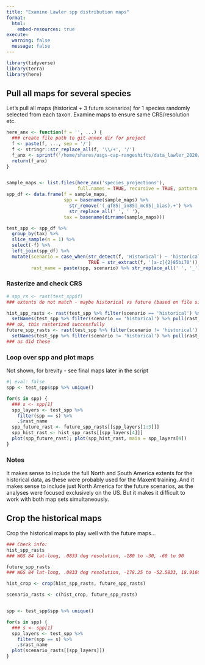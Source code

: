 ```yaml
---
title: "Examine Lawler spp distribution maps"
format: 
  html:
    embed-resources: true
execute:
  warning: false
  message: false
---
```


```r
library(tidyverse)
library(terra)
library(here)
```

## Pull all maps for several species

Let's pull all maps (historical + 3 future scenarios) for 1 species randomly selected from each taxon.  Examine maps to ensure same CRS/resolution etc.

```r
here_anx <- function(f = '', ...) { 
  ### create file path to git-annex dir for project
  f <- paste(f, ..., sep = '/')
  f <- stringr::str_replace_all(f, '\\/+', '/')
  f_anx <- sprintf('/home/shares/usgs-cap-rangeshifts/data_lawler_2020/%s', f)
  return(f_anx)
}


sample_maps <- list.files(here_anx('species_projections'), 
                          full.names = TRUE, recursive = TRUE, pattern = '.tif')
spp_df <- data.frame(f = sample_maps,
                     spp = basename(sample_maps) %>%
                       str_remove('(_gf85|_in85|_mc85|_bias).+') %>%
                       str_replace_all('_', ' '),
                     tax = basename(dirname(sample_maps)))

test_spp <- spp_df %>% 
  group_by(tax) %>% 
  slice_sample(n = 1) %>%
  select(-f) %>%
  left_join(spp_df) %>%
  mutate(scenario = case_when(str_detect(f, 'Historical') ~ 'historical',
                              TRUE ~ str_extract(f, '[a-z]{2}85bi70')),
         rast_name = paste(spp, scenario) %>% str_replace_all(' ', '_'))
```

### Rasterize and check CRS

```r
# spp_rs <- rast(test_spp$f)
### extents do not match - maybe historical vs future (based on file size)?

hist_spp_rasts <- rast(test_spp %>% filter(scenario == 'historical') %>% pull(f)) %>%
  setNames(test_spp %>% filter(scenario == 'historical') %>% pull(rast_name))
### ok, this rasterized successfully
future_spp_rasts <- rast(test_spp %>% filter(scenario != 'historical') %>% pull(f)) %>%
  setNames(test_spp %>% filter(scenario != 'historical') %>% pull(rast_name))
### as did these
```


### Loop over spp and plot maps

Not shown, for brevity - see final maps later in the script

```r
#| eval: false
spp <- test_spp$spp %>% unique()

for(s in spp) {
  ### s <- spp[1]
  spp_layers <- test_spp %>%
    filter(spp == s) %>%
    .$rast_name
  spp_future_rast <- future_spp_rasts[[spp_layers[1:3]]]
  spp_hist_rast <- hist_spp_rasts[[spp_layers[4]]]
  plot(spp_future_rast); plot(spp_hist_rast, main = spp_layers[4])
}
```

### Notes

It makes sense to include the full North and South America extents for the historical data, as these were probably used for the Maxent training.  And it makes sense to include just North America for the future scenarios, as the analyses were focused exclusively on the US.  But it makes it difficult to work with both map sets simultaneously.

## Crop the historical maps

Crop the historical maps to play well with the future maps...

```r
### Check info:
hist_spp_rasts
### WGS 84 lat-long, .0833 deg resolution, -180 to -30, -60 to 90

future_spp_rasts
### WGS 84 lat-long, .0833 deg resolution, -178.25 to -52.5833, 18.91667 to 83.1667

hist_crop <- crop(hist_spp_rasts, future_spp_rasts)

scenario_rasts <- c(hist_crop, future_spp_rasts)


spp <- test_spp$spp %>% unique()

for(s in spp) {
  ### s <- spp[1]
  spp_layers <- test_spp %>%
    filter(spp == s) %>%
    .$rast_name
  plot(scenario_rasts[[spp_layers]])
}
```

